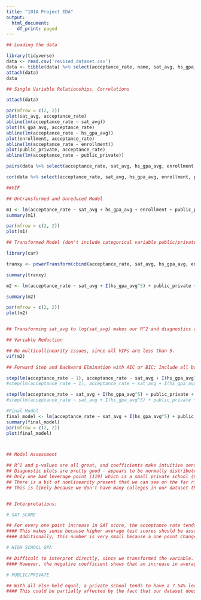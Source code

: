 ```yaml
---
title: "101A Project EDA"
output:
  html_document:
    df_print: paged
---
```


```r
## Loading the data

library(tidyverse)
data <- read.csv('revised_dataset.csv')
data <- tibble(data) %>% select(acceptance_rate, name, sat_avg, hs_gpa_avg, enrollment, public_private) %>% mutate(public_private = case_when(public_private == "private" ~ 1, public_private == "public" ~ 0))
attach(data)
data
```


```r

## Single Variable Relationships, Correlations

attach(data)

par(mfrow = c(2, 2))
plot(sat_avg, acceptance_rate)
abline(lm(acceptance_rate ~ sat_avg))
plot(hs_gpa_avg, acceptance_rate)
abline(lm(acceptance_rate ~ hs_gpa_avg))
plot(enrollment, acceptance_rate)
abline(lm(acceptance_rate ~ enrollment))
plot(public_private, acceptance_rate)
abline(lm(acceptance_rate ~ public_private))

pairs(data %>% select(acceptance_rate, sat_avg, hs_gpa_avg, enrollment, public_private))

cor(data %>% select(acceptance_rate, sat_avg, hs_gpa_avg, enrollment, public_private))

##VIF

```

```r
## Untransformed and Unreduced Model

m1 <- lm(acceptance_rate ~ sat_avg + hs_gpa_avg + enrollment + public_private)
summary(m1)

par(mfrow = c(2, 2))
plot(m1)


```


```r

## Transformed Model (don't include categorical variable public/private)

library(car)

tranxy <- powerTransform(cbind(acceptance_rate, sat_avg, hs_gpa_avg, enrollment) ~ 1)

summary(tranxy)

m2 <- lm(acceptance_rate ~ sat_avg + I(hs_gpa_avg^5) + public_private + enrollment)

summary(m2)

par(mfrow = c(2, 2))
plot(m2)


## Transforming sat_avg to log(sat_avg) makes our R^2 and diagnostics a bit worse, so the only variable we will transform is hs_gpa_avg to (hs_gpa_avg)^5
```



```r
## Variable Reduction

## No multicollinearity issues, since all VIFs are less than 5.
vif(m2)

## Forward Step and Backward Elmination with AIC or BIC: Include all but enrollment (as we expected)

step(lm(acceptance_rate ~ 1), acceptance_rate ~ sat_avg + I(hs_gpa_avg^5) + public_private + enrollment, k = log(nrow(data)))
#step(lm(acceptance_rate ~ 1), acceptance_rate ~ sat_avg + I(hs_gpa_avg^5) + public_private + enrollment, k = log(nrow(data)))

step(lm(acceptance_rate ~ sat_avg + I(hs_gpa_avg^5) + public_private + enrollment), acceptance_rate ~ sat_avg + I(hs_gpa_avg^5) + public_private + enrollment)
#step(lm(acceptance_rate ~ sat_avg + I(hs_gpa_avg^5) + public_private + enrollment), acceptance_rate ~ sat_avg + I(hs_gpa_avg^5) + public_private + enrollment, k = log(nrow(data)))

```


```r
#Final Model
final_model <- lm(acceptance_rate ~ sat_avg + I(hs_gpa_avg^5) + public_private)
summary(final_model)
par(mfrow = c(2, 2))
plot(final_model)



## Model Assessment

## R^2 and p-values are all great, and coefficients make intuitive sense
## Diagnostic plots are pretty good - appears to be normally distributed
## Only one bad leverage point (119) which is a small private school (Gardner-Webb University) with a pretty high average GPA and a higher acceptance rate.
## There is a bit of nonlinearity present that we can see on the far right of the residuals vs fitted plot.
## This is likely because we don't have many colleges in our dataset that have near a 100% acceptance rate, as those colleges usually don't report average GPA and test scores.


## Interpretations:

# SAT SCORE

## For every one point increase in SAT score, the acceptance rate tends to decrease by 0.087%.
#### This makes sense because higher average test scores should be associated with a lower acceptance rate.
#### Additionally, this number is very small because a one point change in an SAT score (which is out of 1600) is very small.

# HIGH SCHOOL GPA

## Difficult to interpret directly, since we transformed the variable. 
#### However, the negative coefficient shows that an increase in average high school gpa also leads to a decrease in acceptance rate.

# PUBLIC/PRIVATE

## With all else held equal, a private school tends to have a 7.54% lower acceptance rate than a public school.
#### This could be partially affected by the fact that our dataset doesn't include many state public schools that have high acceptance rates.
```






















